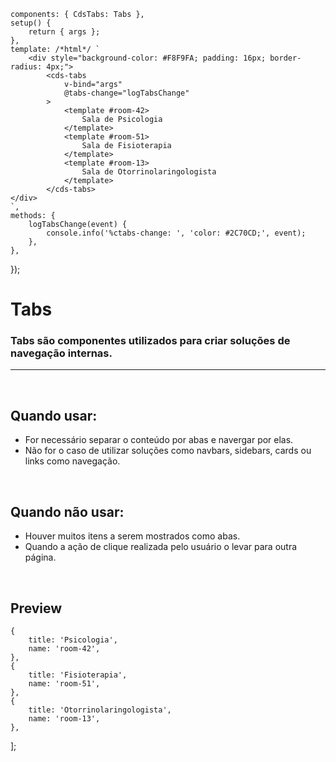
<Meta of={TabsStories} />

	components: { CdsTabs: Tabs },
	setup() {
		return { args };
	},
	template: /*html*/ `
		<div style="background-color: #F8F9FA; padding: 16px; border-radius: 4px;">
			<cds-tabs
				v-bind="args"
				@tabs-change="logTabsChange"
			>
				<template #room-42>
					Sala de Psicologia
				</template>
				<template #room-51>
					Sala de Fisioterapia
				</template>
				<template #room-13>
					Sala de Otorrinolaringologista
				</template>
			</cds-tabs>
	</div>
	`,
	methods: {
		logTabsChange(event) {
			console.info('%ctabs-change: ', 'color: #2C70CD;', event);
		},
	},
});

# Tabs

### Tabs são componentes utilizados para criar soluções de navegação internas.

***

<br />

## Quando usar:

* For necessário separar o conteúdo por abas e navergar por elas.
* Não for o caso de utilizar soluções como navbars, sidebars, cards ou links como navegação.

<br />

## Quando não usar:

* Houver muitos itens a serem mostrados como abas.
* Quando a ação de clique realizada pelo usuário o levar para outra página.

<br />

## Preview

	{
		title: 'Psicologia',
		name: 'room-42',
	},
	{
		title: 'Fisioterapia',
		name: 'room-51',
	},
	{
		title: 'Otorrinolaringologista',
		name: 'room-13',
	},
];

<Canvas>
  <Story of={TabsStories.Tabs} />
</Canvas>

<Controls />
